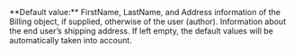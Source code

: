   

  
<ParamField body="Shipping" type="object" >   
**Default value:** FirstName, LastName, and Address information of the Billing object, if supplied, otherwise of the user (author).    
Information about the end user’s shipping address. If left empty, the default values will be automatically taken into account.   

<Expandable title="properties"><FirstName />  
<LastName />  
<Address1 />  
  

</Expandable> 
</ParamField>